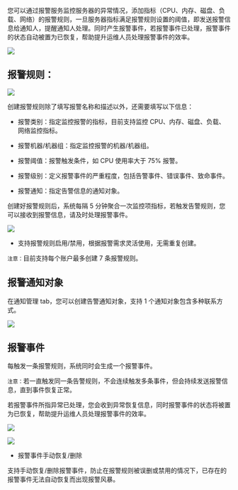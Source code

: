 您可以通过报警服务监控服务器的异常情况，添加指标（CPU、内存、磁盘、负载、网络）的报警规则，一旦服务器指标满足报警规则设置的阈值，即发送报警信息给通知人，提醒通知人处理。同时产生报警事件，若报警事件已处理，报警事件的状态自动被置为已恢复，帮助提升运维人员处理报警事件的效率。

![](https://pandora-kibana.qiniu.com/service_monitoring/alert_management1.png)

## **报警规则：**

![](https://pandora-kibana.qiniu.com/service_monitoring/create_alert_.png)

创建报警规则除了填写报警名称和描述以外，还需要填写以下信息：

* 报警类别：指定监控报警的指标，目前支持监控 CPU、内存、磁盘、负载、网络监控指标。

* 报警机器/机器组：指定监控报警的机器/机器组。

* 报警阈值：报警触发条件，如 CPU 使用率大于 75% 报警。

* 报警级别：定义报警事件的严重程度，包括告警事件、错误事件、致命事件。

* 报警通知：指定告警信息的通知对象。

创建好报警规则后，系统每隔 5 分钟聚合一次监控项指标，若触发告警规则，您可以接收到报警信息，请及时处理报警事件。

![](https://pandora-kibana.qiniu.com/service_monitoring/alert_1.png)

* 支持报警规则启用/禁用，根据报警需求灵活使用，无需重复创建。

`注意：`目前支持每个账户最多创建 7 条报警规则。


## **报警通知对象**

在通知管理 tab，您可以创建告警通知对象，支持 1 个通知对象包含多种联系方式。

![](https://pandora-kibana.qiniu.com/service_monitoring/alert_notification.png)

## **报警事件**

每触发一条报警规则，系统同时会生成一个报警事件。

`注意：`若一直触发同一条告警规则，不会连续触发多条事件，但会持续发送报警信息，直到事件恢复正常。

若报警事件所指异常已处理，您会收到异常恢复信息，同时报警事件的状态将被置为已恢复，帮助提升运维人员处理报警事件的效率。

![](https://pandora-kibana.qiniu.com/service_monitoring/alert_.png)

![](https://pandora-kibana.qiniu.com/service_monitoring/recover_list.png)
 
* 报警事件手动恢复/删除

支持手动恢复/删除报警事件，防止在报警规则被误删或禁用的情况下，已存在的报警事件无法自动恢复而出现报警风暴。




